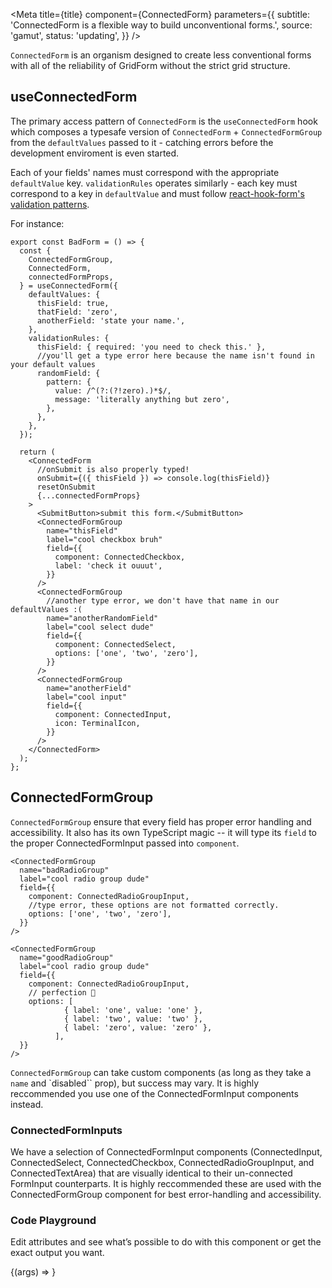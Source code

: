 

<Meta
  title={title}
  component={ConnectedForm}
  parameters={{
    subtitle: 'ConnectedForm is a flexible way to build unconventional forms.',
    source: 'gamut',
    status: 'updating',
  }}
/>

`ConnectedForm` is an organism designed to create less conventional forms with all of the reliability of <LinkTo kind='Organisms/GridForm'>GridForm</LinkTo> without the strict grid structure.

## useConnectedForm

The primary access pattern of `ConnectedForm` is the `useConnectedForm` hook which composes a typesafe version of `ConnectedForm` + `ConnectedFormGroup` from the `defaultValues` passed to it - catching errors before the development enviroment is even started.

Each of your fields' names must correspond with the appropriate `defaultValue` key. `validationRules` operates similarly - each key must correspond to a key in `defaultValue` and must follow [react-hook-form's](https://react-hook-form.com) [validation patterns](https://react-hook-form.com/v6/api#register).

For instance:

```tsx
export const BadForm = () => {
  const {
    ConnectedFormGroup,
    ConnectedForm,
    connectedFormProps,
  } = useConnectedForm({
    defaultValues: {
      thisField: true,
      thatField: 'zero',
      anotherField: 'state your name.',
    },
    validationRules: {
      thisField: { required: 'you need to check this.' },
      //you'll get a type error here because the name isn't found in your default values
      randomField: {
        pattern: {
          value: /^(?:(?!zero).)*$/,
          message: 'literally anything but zero',
        },
      },
    },
  });

  return (
    <ConnectedForm
      //onSubmit is also properly typed!
      onSubmit={({ thisField }) => console.log(thisField)}
      resetOnSubmit
      {...connectedFormProps}
    >
      <SubmitButton>submit this form.</SubmitButton>
      <ConnectedFormGroup
        name="thisField"
        label="cool checkbox bruh"
        field={{
          component: ConnectedCheckbox,
          label: 'check it ouuut',
        }}
      />
      <ConnectedFormGroup
        //another type error, we don't have that name in our defaultValues :(
        name="anotherRandomField"
        label="cool select dude"
        field={{
          component: ConnectedSelect,
          options: ['one', 'two', 'zero'],
        }}
      />
      <ConnectedFormGroup
        name="anotherField"
        label="cool input"
        field={{
          component: ConnectedInput,
          icon: TerminalIcon,
        }}
      />
    </ConnectedForm>
  );
};
```

## ConnectedFormGroup

`ConnectedFormGroup` ensure that every field has proper error handling and accessibility. It also has its own TypeScript magic -- it will type its `field` to the proper ConnectedFormInput passed into `component`.

```tsx
<ConnectedFormGroup
  name="badRadioGroup"
  label="cool radio group dude"
  field={{
    component: ConnectedRadioGroupInput,
    //type error, these options are not formatted correctly.
    options: ['one', 'two', 'zero'],
  }}
/>

<ConnectedFormGroup
  name="goodRadioGroup"
  label="cool radio group dude"
  field={{
    component: ConnectedRadioGroupInput,
    // perfection 🙌
    options: [
            { label: 'one', value: 'one' },
            { label: 'two', value: 'two' },
            { label: 'zero', value: 'zero' },
          ],
  }}
/>
```

`ConnectedFormGroup` can take custom components (as long as they take a `name` and `disabled`` prop), but success may vary. It is highly reccommended you use one of the ConnectedFormInput components instead.

### ConnectedFormInputs

We have a selection of ConnectedFormInput components (ConnectedInput, ConnectedSelect, ConnectedCheckbox, ConnectedRadioGroupInput, and ConnectedTextArea) that are visually identical to their un-connected <LinkTo kind='Atoms/FormInputs'>FormInput</LinkTo> counterparts. It is highly reccommended these are used with the ConnectedFormGroup component for best error-handling and accessibility.

### Code Playground

Edit attributes and see what’s possible to do with this component or get the exact output you want.

<Canvas>
  <Story name="ConnectedForm">
    {(args) => <ConnectedFormExample {...args} />}
  </Story>
</Canvas>

<PropsTable story="ConnectedForm" />
